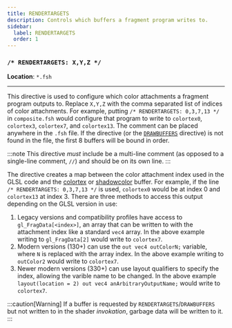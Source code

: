 ```yaml
---
title: RENDERTARGETS
description: Controls which buffers a fragment program writes to.
sidebar:
  label: RENDERTARGETS
  order: 1
---
```


### `/* RENDERTARGETS: X,Y,Z */`

**Location**: `*.fsh`

---

This directive is used to configure which color attachments a fragment program outputs to. Replace `X,Y,Z` with the comma separated list of indices of color attachments. For example, putting `/* RENDERTARGETS: 0,3,7,13 */` in `composite.fsh` would configure that program to write to `colortex0`, `colortex3`, `colortex7`, and `colortex13`. The comment can be placed anywhere in the `.fsh` file. If the directive (or the [`DRAWBUFFERS`](/current/reference/constants/drawbuffers) directive) is not found in the file, the first 8 buffers will be bound in order.

:::note
This directive *must* include be a multi-line comment (as opposed to a single-line comment, `//`) and should be on its own line.
:::

The directive creates a map between the color attachment index used in the GLSL code and the [colortex](/current/reference/buffers/colortex) or [shadowcolor](/current/reference/buffers/shadowcolor) buffer. For example, if the line `/* RENDERTARGETS: 0,3,7,13 */` is used, `colortex0` would be at index 0 and `colortex13` at index 3. There are three methods to access this output depending on the GLSL version in use:

1. Legacy versions and compatibility profiles have access to `gl_FragData[<index>]`, an array that can be written to with the attachment index like a standard `vec4` array. In the above example writing to `gl_FragData[2]` would write to `colortex7`.
2. Modern versions (130+) can use the `out vec4 outColorN;` variable, where `N` is replaced with the array index. In the above example writing to `outColor2` would write to `colortex7`.
3. Newer modern versions (330+) can use layout qualifiers to specify the index, allowing the varible name to be changed. In the above example `layout(location = 2) out vec4 anArbitraryOutputName;` would write to `colortex7`.

:::caution[Warning]
If a buffer is requested by `RENDERTARGETS`/`DRAWBUFFERS` but not written to in the shader *invokation*, garbage data will be written to it.
:::